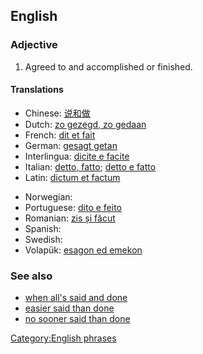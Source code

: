 ==English==

===Adjective===
{{head|en|adjective|head=[[said]] and [[done]]}}

# {{context|idiomatic}} Agreed to and accomplished or finished.
{{rfex}}

====Translations====
{{trans-top|agreed to and accomplished or finished}}
* Chinese: [[说和做]]
* Dutch: [[zo gezegd, zo gedaan]]
* French: [[dit et fait]]
* German: [[gesagt getan]]
* Interlingua: [[dicite e facite]]
* Italian: [[detto, fatto]]; [[detto e fatto]]
* Latin: [[dictum et factum]]
{{trans-mid}}
* Norwegian: {{t-|no|sagt og gjort}}
* Portuguese: [[dito e feito]]
* Romanian: [[zis și făcut]]
* Spanish: {{t-|es|dicho y hecho}}
* Swedish: {{t-|sv|sagt och gjort}}
* Volapük: [[esagon ed emekon]]
{{trans-bottom}}

===See also===
* [[when all's said and done]]
* [[easier said than done]]
* [[no sooner said than done]]

[[Category:English phrases]]